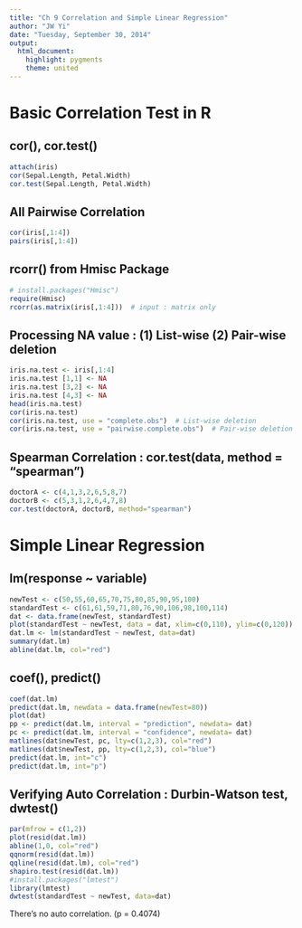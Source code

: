 ```yaml
---
title: "Ch 9 Correlation and Simple Linear Regression"
author: "JW Yi"
date: "Tuesday, September 30, 2014"
output:
  html_document:
    highlight: pygments
    theme: united
---
```

# Basic Correlation Test in R
## cor(), cor.test()
```r
attach(iris)
cor(Sepal.Length, Petal.Width)
cor.test(Sepal.Length, Petal.Width)
```

## All Pairwise Correlation
```r
cor(iris[,1:4])
pairs(iris[,1:4])
```

## rcorr() from Hmisc Package
```r
# install.packages("Hmisc")
require(Hmisc)
rcorr(as.matrix(iris[,1:4]))  # input : matrix only
```

## Processing NA value : (1) List-wise (2) Pair-wise deletion
```r
iris.na.test <- iris[,1:4]
iris.na.test [1,1] <- NA
iris.na.test [3,2] <- NA
iris.na.test [4,3] <- NA
head(iris.na.test)
cor(iris.na.test)
cor(iris.na.test, use = "complete.obs")  # List-wise deletion
cor(iris.na.test, use = "pairwise.complete.obs")  # Pair-wise deletion
```

## Spearman Correlation : cor.test(data, method = "spearman")
```r
doctorA <- c(4,1,3,2,6,5,8,7)
doctorB <- c(5,3,1,2,6,4,7,8)
cor.test(doctorA, doctorB, method="spearman")
```

# Simple Linear Regression 
## lm(response ~ variable)
```r
newTest <- c(50,55,60,65,70,75,80,85,90,95,100)
standardTest <- c(61,61,59,71,80,76,90,106,98,100,114)
dat <- data.frame(newTest, standardTest)
plot(standardTest ~ newTest, data = dat, xlim=c(0,110), ylim=c(0,120))
dat.lm <- lm(standardTest ~ newTest, data=dat)
summary(dat.lm)
abline(dat.lm, col="red")
```

## coef(), predict()
```r
coef(dat.lm)
predict(dat.lm, newdata = data.frame(newTest=80))
plot(dat)
pp <- predict(dat.lm, interval = "prediction", newdata= dat)
pc <- predict(dat.lm, interval = "confidence", newdata= dat)
matlines(dat$newTest, pc, lty=c(1,2,3), col="red")
matlines(dat$newTest, pp, lty=c(1,2,3), col="blue")
predict(dat.lm, int="c")
predict(dat.lm, int="p")
```

## Verifying Auto Correlation : Durbin-Watson test, dwtest()
```r
par(mfrow = c(1,2))
plot(resid(dat.lm))
abline(1,0, col="red")
qqnorm(resid(dat.lm))
qqline(resid(dat.lm), col="red")
shapiro.test(resid(dat.lm))
#install.packages("lmtest")
library(lmtest)
dwtest(standardTest ~ newTest, data=dat)
```
There's no auto correlation. (p = 0.4074)
